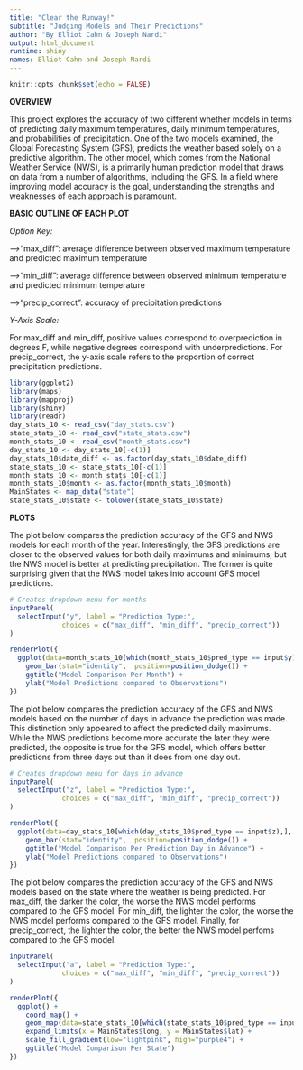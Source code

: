 ---
title: "Clear the Runway!"
subtitle: "Judging Models and Their Predictions"
author: "By Elliot Cahn & Joseph Nardi"
output: html_document
runtime: shiny
names: Elliot Cahn and Joseph Nardi 
---

```{r setup, include=FALSE}
knitr::opts_chunk$set(echo = FALSE)
```

**OVERVIEW**

This project explores the accuracy of two different whether models in terms of predicting daily maximum temperatures, daily minimum temperatures, and probabilities of precipitation. One of the two models examined, the Global Forecasting System (GFS), predicts the weather based solely on a predictive algorithm. The other model, which comes from the National Weather Service (NWS), is a primarily human prediction model that draws on data from a number of algorithms, including the GFS. In a field where improving model accuracy is the goal, understanding the strengths and weaknesses of each approach is paramount.

**BASIC OUTLINE OF EACH PLOT**

*Option Key:*

-->"max_diff": average difference between observed maximum temperature and predicted maximum temperature

-->"min_diff": average difference between observed minimum temperature and predicted minimum temperature

-->"precip_correct": accuracy of precipitation predictions

*Y-Axis Scale:*

For max_diff and min_diff, positive values correspond to overprediction in degrees F, while negative degrees correspond with underpredictions. For precip_correct, the y-axis scale refers to the proportion of correct precipitation predictions.

```{r, include=FALSE}
library(ggplot2)
library(maps)
library(mapproj)
library(shiny)
library(readr)
day_stats_10 <- read_csv("day_stats.csv")
state_stats_10 <- read_csv("state_stats.csv")
month_stats_10 <- read_csv("month_stats.csv")
day_stats_10 <- day_stats_10[-c(1)]
day_stats_10$date_diff <- as.factor(day_stats_10$date_diff)
state_stats_10 <- state_stats_10[-c(1)]
month_stats_10 <- month_stats_10[-c(1)]
month_stats_10$month <- as.factor(month_stats_10$month)
MainStates <- map_data("state")
state_stats_10$state <- tolower(state_stats_10$state)
```

**PLOTS**

The plot below compares the prediction accuracy of the GFS and NWS models for each month of the year. Interestingly, the GFS predictions are closer to the observed values for both daily maximums and minimums, but the NWS model is better at predicting precipitation. The former is quite surprising given that the NWS model takes into account GFS model predictions.

```{r}
# Creates dropdown menu for months
inputPanel(
  selectInput("y", label = "Prediction Type:", 
             choices = c("max_diff", "min_diff", "precip_correct"))
)

renderPlot({
  ggplot(data=month_stats_10[which(month_stats_10$pred_type == input$y),], aes(x=month, y=value, fill=model)) +
    geom_bar(stat="identity",  position=position_dodge()) +
    ggtitle("Model Comparison Per Month") +
    ylab("Model Predictions compared to Observations")
})
```

The plot below compares the prediction accuracy of the GFS and NWS models based on the number of days in advance the prediction was made. This distinction only appeared to affect the predicted daily maximums. While the NWS predictions become more accurate the later they were predicted, the opposite is true for the GFS model, which offers better predictions from three days out than it does from one day out.

```{r}
# Creates dropdown menu for days in advance
inputPanel(
  selectInput("z", label = "Prediction Type:", 
             choices = c("max_diff", "min_diff", "precip_correct"))
)

renderPlot({
  ggplot(data=day_stats_10[which(day_stats_10$pred_type == input$z),], aes(x=date_diff, y=value, fill=model)) +
    geom_bar(stat="identity",  position=position_dodge()) +
    ggtitle("Model Comparison Per Prediction Day in Advance") +
    ylab("Model Predictions compared to Observations")
})
```

The plot below compares the prediction accuracy of the GFS and NWS models based on the state where the weather is being predicted. For max_diff, the darker the color, the worse the NWS model performs compared to the GFS model. For min_diff, the lighter the color, the worse the NWS model performs compared to the GFS model. Finally, for precip_correct, the lighter the color, the better the NWS model perfoms compared to the GFS model.

```{r}
inputPanel(
  selectInput("a", label = "Prediction Type:", 
             choices = c("max_diff", "min_diff", "precip_correct"))
)

renderPlot({
  ggplot() + 
    coord_map() +
    geom_map(data=state_stats_10[which(state_stats_10$pred_type == input$a),], aes(map_id = state,  fill= pred_diff), map = MainStates) +
    expand_limits(x = MainStates$long, y = MainStates$lat) +
    scale_fill_gradient(low="lightpink", high="purple4") +
    ggtitle("Model Comparison Per State")
})
```
